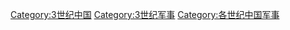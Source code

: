 [[Category:3世纪中国|Category:3世纪中国]]
[[Category:3世纪军事|Category:3世纪军事]]
[[Category:各世纪中国军事|Category:各世纪中国军事]]